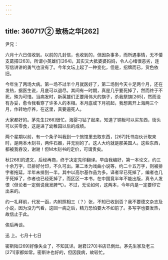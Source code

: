 ```yaml
---
---
---
```

title: 360717② 致杨之华[262]
---




尹兄：

六月十六日信收到。以前的几封信，也收到的，但因杂事多，而所遇事情，无不倭支葛搭[263]，所谓小英雄们[264]，其实又大抵婆婆妈妈，令人心绪很恶劣，连写信讲讲的勇气也没有了。今年文坛上起了一种变化，但是，招牌而已，货色依旧。

今年生了两场大病。第一场不过半个月就医好了，第二场到今天十足两个月，还在发热，据医生说，月底可以退尽。其间有一时期，真是几乎要死掉了，然而终于不死，殊为可惜。当病发时，新英雄们正要用伟大的旗子，杀我祭旗[265]，然而没有办妥，愈令我看穿了许多人的本相。本月底或下月初起，我想离开上海两三个月，作转地疗养，在这里，真要逼死人。

大家都好的。茅先生[266]很忙。海婴刁钻了起来，知道了铜板可以买东西，街头可以买零食，这是进了幼稚园以后的成绩。

两个星期以前，有一个条子叫我到一个旅馆里去取东西，[267]托书店伙计取来时，是两本木刻书，两件石器，并无别的了。这人大约就是那美国人。这些东西，都被我吞没，谢谢！但M木刻书的定价，可谓贵矣。

秋[268]的遗文，后经再商，终于决定先印翻译。早由我编好，第一本论文，约三十余万字，已排好付印，不久可出。第二本为戏曲小说等，约二十五万字，则被排字者拖延，半年未排到一半。其中以高尔基作品为多。译者早已死掉了，编者也几乎死掉了，作者也已经死掉了，而区区一本书，在中国竟半年不能出版，真令人发恨（但论者一定倒说我发脾气）。不过，无论如何，这两本，今年内是一定要印它出来的。

约一礼拜前，代发一函，内附照相三（？）张，不知已收到否？我不要德文杂志及小说，因为没力气看，这回一病之后，精力恐怕要大不如前了。多写字也要发热，故信止于此。

俟后再谈。

迅 上。七月十七日

密斯陆[269]好像失业了，不知其详。谢君[270]书店已倒灶。茅先生家及老三[271]家都如常。密斯许也好的，但因我病，故较忙。